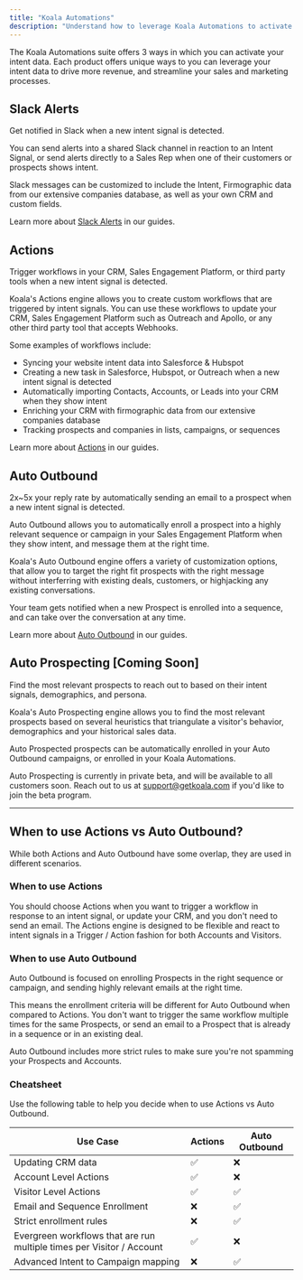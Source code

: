 ```yaml
---
title: "Koala Automations"
description: "Understand how to leverage Koala Automations to activate your Intent Data."
---
```


The Koala Automations suite offers 3 ways in which you can activate your intent data.
Each product offers unique ways to you can leverage your intent data to drive more revenue, and streamline your sales and marketing processes.

## Slack Alerts
Get notified in Slack when a new intent signal is detected.

You can send alerts into a shared Slack channel in reaction to an Intent Signal, or send alerts directly to
a Sales Rep when one of their customers or prospects shows intent.

Slack messages can be customized to include the Intent, Firmographic data from our extensive companies database, as well
as your own CRM and custom fields.

Learn more about [Slack Alerts](/docs/automations/slack-alerts) in our guides.


## Actions
Trigger workflows in your CRM, Sales Engagement Platform, or third party tools when a new intent signal is detected.

Koala's Actions engine allows you to create custom workflows that are triggered by intent signals.
You can use these workflows to update your CRM, Sales Engagement Platform such as Outreach and Apollo,
or any other third party tool that accepts Webhooks.

Some examples of workflows include:
- Syncing your website intent data into Salesforce & Hubspot
- Creating a new task in Salesforce, Hubspot, or Outreach when a new intent signal is detected
- Automatically importing Contacts, Accounts, or Leads into your CRM when they show intent
- Enriching your CRM with firmographic data from our extensive companies database
- Tracking prospects and companies in lists, campaigns, or sequences

Learn more about [Actions](/docs/automations/actions) in our guides.

## Auto Outbound
2x~5x your reply rate by automatically sending an email to a prospect when a new intent signal is detected.

Auto Outbound allows you to automatically enroll a prospect into a highly relevant sequence or campaign in your Sales Engagement Platform
when they show intent, and message them at the right time.

Koala's Auto Outbound engine offers a variety of customization options, that allow you to target the right fit 
prospects with the right message without interferring with existing deals, customers, or highjacking any existing conversations.

Your team gets notified when a new Prospect is enrolled into a sequence, and can take over the conversation at any time.

Learn more about [Auto Outbound](/docs/automations/auto-outbound) in our guides.


## Auto Prospecting [Coming Soon]
Find the most relevant prospects to reach out to based on their intent signals, demographics, and persona.

Koala's Auto Prospecting engine allows you to find the most relevant prospects based on several
heuristics that triangulate a visitor's behavior, demographics and your historical sales data.

Auto Prospected prospects can be automatically enrolled in your Auto Outbound campaigns, or enrolled in your Koala Automations.

Auto Prospecting is currently in private beta, and will be available to all customers soon.
Reach out to us at support@getkoala.com if you'd like to join the beta program.

---

## When to use Actions vs Auto Outbound?
While both Actions and Auto Outbound have some overlap, they are used in different scenarios.

### When to use Actions
You should choose Actions when you want to trigger a workflow in response to an intent signal, or update your CRM, and you don't need to send an email.
The Actions engine is designed to be flexible and react to intent signals in a Trigger / Action fashion for both Accounts and Visitors.

### When to use Auto Outbound
Auto Outbound is focused on enrolling Prospects in the right sequence or campaign, and sending highly relevant emails at the right time.

This means the enrollment criteria will be different for Auto Outbound when compared to Actions. You don't want to trigger the same workflow multiple times
for the same Prospects, or send an email to a Prospect that is already in a sequence or in an existing deal.

Auto Outbound includes more strict rules to make sure you're not spamming your Prospects and Accounts.


### Cheatsheet
Use the following table to help you decide when to use Actions vs Auto Outbound.

Use Case | Actions | Auto Outbound
--- | --- | ---
Updating CRM data | ✅ | ❌
Account Level Actions | ✅ | ❌
Visitor Level Actions | ✅ | ✅
Email and Sequence Enrollment | ❌ | ✅
Strict enrollment rules | ❌ | ✅
Evergreen workflows that are run multiple times per Visitor / Account | ✅ | ❌
Advanced Intent to Campaign mapping | ❌ | ✅
